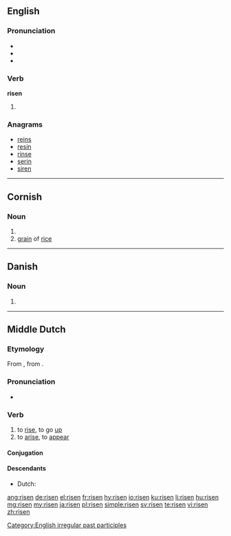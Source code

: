 ==English==

===Pronunciation===
* {{IPA|/ˈɹɪzən/}}
* {{audio|en-us-risen.ogg|Audio (US)|lang=en}}
* {{rhymes|ɪzən}}

===Verb===
'''risen'''

# {{past participle of|rise|lang=en}}

===Anagrams===
* [[reins#English|reins]]
* [[resin#English|resin]]
* [[rinse#English|rinse]]
* [[serin#English|serin]]
* [[siren#English|siren]]

[[Category:English irregular past participles]]

----

==Cornish==

===Noun===
{{kw-noun|f}}

# {{singulative of|ris|lang=kw}}
# [[grain]] of [[rice]]

----

==Danish==

===Noun===
{{head|da|noun form|g=c}}

# {{singular definite of|ris|lang=da}}

----

==Middle Dutch==

===Etymology===
From {{etyl|odt|dum}} {{m|odt|*rīsan}}, from {{etyl|gem-pro|dum}} {{m|gem-pro|*rīsaną}}.

===Pronunciation===
* {{IPA|lang=dum|/ˈriːzən/}}

===Verb===
{{dum-verb}}

# to [[rise]], to go [[up]]
# to [[arise]], to [[appear]]

====Conjugation====
{{rfinfl|dum|verb}}

====Descendants====
* Dutch: {{l|nl|rijzen}}

[[ang:risen]]
[[de:risen]]
[[el:risen]]
[[fr:risen]]
[[hy:risen]]
[[io:risen]]
[[ku:risen]]
[[li:risen]]
[[hu:risen]]
[[mg:risen]]
[[my:risen]]
[[ja:risen]]
[[pl:risen]]
[[simple:risen]]
[[sv:risen]]
[[te:risen]]
[[vi:risen]]
[[zh:risen]]
